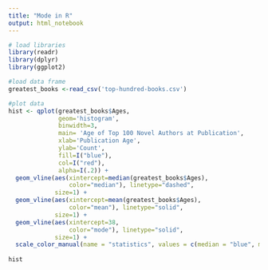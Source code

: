 ```yaml
---
title: "Mode in R"
output: html_notebook
---
```


```r
# load libraries
library(readr)
library(dplyr)
library(ggplot2)

#load data frame
greatest_books <-read_csv('top-hundred-books.csv')

#plot data
hist <- qplot(greatest_books$Ages, 
              geom='histogram',
              binwidth=3,
              main= 'Age of Top 100 Novel Authors at Publication',
              xlab='Publication Age',
              ylab='Count',
              fill=I("blue"),
              col=I("red"),
              alpha=I(.2)) +
  geom_vline(aes(xintercept=median(greatest_books$Ages),
                 color="median"), linetype="dashed",
             size=1) +
  geom_vline(aes(xintercept=mean(greatest_books$Ages),
                 color="mean"), linetype="solid",
             size=1) +
  geom_vline(aes(xintercept=38,
                 color="mode"), linetype="solid",
             size=1) +
  scale_color_manual(name = "statistics", values = c(median = "blue", mean = "red", mode="green"))
  
hist
```
